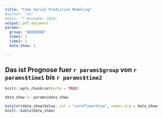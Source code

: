 ```yaml
---
title: "Time Serial Prediction Modeling"
#author: "Sh"
#date: "7 November 2016"
output: pdf_document
params: 
  group: "QQQQQQQQ"
  time1: 1
  time2: 2
  data_show: 3
    
---
```


## Das ist Prognose fuer `r params$group` von `r params$time1` bis `r params$time2`




```r
knitr::opts_chunk$set(echo = TRUE)
```


```r
data_show <- params$data_show

barplot(data_show$Value, col = "cornflowerblue", names.arg = data_show$Time, main = "Predictive viewing time" )
knitr::kable(data_show)
```
